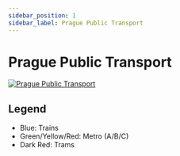 ```yaml
---
sidebar_position: 1
sidebar_label: Prague Public Transport
---
```


# Prague Public Transport

[![Prague Public Transport][pid]][pid-link]

[pid-link]: https://pid.cz/wp-content/uploads/mapy/ostatni/a5_cyklo_doprava.png
[pid]: /img/prague-public-transport.png
(Prague Public Transport)

## Legend
- Blue: Trains
- Green/Yellow/Red: Metro (A/B/C)
- Dark Red: Trams